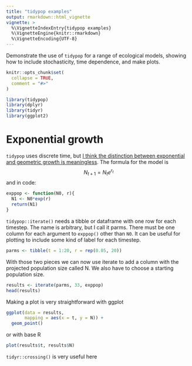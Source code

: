 ```yaml
---
title: "tidypop examples"
output: rmarkdown::html_vignette
vignette: >
  %\VignetteIndexEntry{tidypop examples}
  %\VignetteEngine{knitr::rmarkdown}
  %\VignetteEncoding{UTF-8}
---
```


Demonstrate the use of `tidypop` for a range of ecological models, showing how 
to include stochasticity, time dependence, and make plots.

```r
knitr::opts_chunk$set(
  collapse = TRUE,
  comment = "#>"
)
```

```r
library(tidypop)
library(dplyr)
library(tidyr)
library(ggplot2)
```

# Exponential growth

`tidypop` uses discrete time, but 
[I think the distinction between exponential and geometric growth is meaningless](https://drewtyre.rbind.io/post/geometric-vs-exponential-growth-models-a-zombie-idea/).
The formula for the model is
$$
N_{t+1} = N_{t}e^{r_t}
$$
and in code:
```r
exppop <- function(N0, r){
  N1 <- N0*exp(r)
  return(N1)
}
```

`tidypop::iterate()` needs a tibble or dataframe with one row for each timestep.
The name is arbitrary, but I call it parms. There must be one column for each
argument to `exppop()` other than `N0`. It can be useful for plotting to include
some kind of label for each timestep.

```r
parms <- tibble(t = 1:20, r = rep(0.05, 20))
```

With those two pieces we can now use iterate to add a column with the projected 
population size called N. We also have to choose a starting population size.

```r
results <- iterate(parms, 33, exppop)
head(results)
```

Making a plot is very straightforward with ggplot

```r
ggplot(data = results,
       mapping = aes(x = t, y = N)) +
  geom_point()
```

or with base R

```r
plot(results$t, results$N)
```


`tidyr::crossing()` is very useful here
